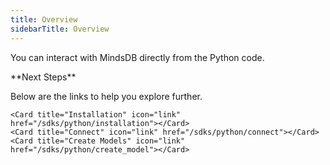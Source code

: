 ```yaml
---
title: Overview
sidebarTitle: Overview
---
```


You can interact with MindsDB directly from the Python code.

<Info>
**Next Steps**

Below are the links to help you explore further.

<CardGroup cols={3}>

    <Card title="Installation" icon="link" href="/sdks/python/installation"></Card>
    <Card title="Connect" icon="link" href="/sdks/python/connect"></Card>
    <Card title="Create Models" icon="link" href="/sdks/python/create_model"></Card>

</CardGroup>

</Info>
